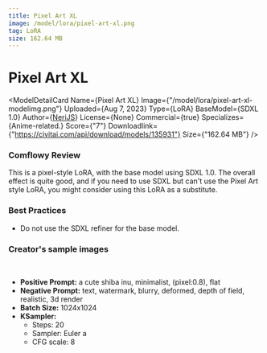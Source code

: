 ```yaml
---
title: Pixel Art XL
image: /model/lora/pixel-art-xl.png
tag: LoRA
size: 162.64 MB
---
```


# Pixel Art XL

<ModelDetailCard 
  Name={<span>Pixel Art XL</span>}
  Image={"/model/lora/pixel-art-xl-modelimg.png"}
  Uploaded={<span>Aug 7, 2023</span>}
  Type={<span>LoRA</span>}
  BaseModel={<span>SDXL 1.0</span>}
  Author={<a href="https://civitai.com/user/NeriJS">NeriJS</a>}
  License={<span>None</span>}
  Commercial={true}
  Specializes={<span>Anime-related.</span>}
  Score={"7"}
  Downloadlink={"https://civitai.com/api/download/models/135931"}
  Size={"162.64 MB"}
/>

### Comflowy Review
This is a pixel-style LoRA, with the base model using SDXL 1.0. The overall effect is quite good, and if you need to use SDXL but can't use the Pixel Art style LoRA, you might consider using this LoRA as a substitute.

### Best Practices
* Do not use the SDXL refiner for the base model.

### Creator's sample images
<br/>
<PhotoProvider>
  <PhotoView src="/model/lora/005.png">
    <img src="/model/lora/005.png" alt="" className='rounded-lg'/>
  </PhotoView>
</PhotoProvider>

* **Positive Prompt:** a cute shiba inu, minimalist, (pixel:0.8), flat
* **Negative Prompt:**   text, watermark, blurry, deformed, depth of field, realistic, 3d render
* **Batch Size:** 1024x1024
* **KSampler:**
  * Steps: 20
  * Sampler: Euler a 
  * CFG scale: 8